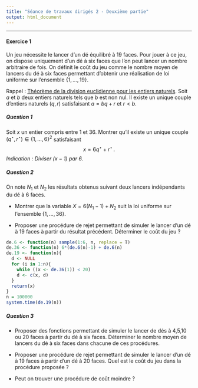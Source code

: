 ```yaml
---
title: "Séance de travaux dirigés 2 - Deuxième partie"
output: html_document
---
```


** **


#### Exercice 1

Un jeu nécessite le lancer d'un dé équilibré à 19 faces. Pour jouer à ce jeu, on dispose uniquement d'un dé à six faces que l'on peut lancer un nombre arbitraire de fois. On définit le coût du jeu comme le nombre moyen de lancers du dé à six faces permettant d'obtenir une réalisation de loi uniforme sur l'ensemble $\{1,\dots,19 \}$.



Rappel : [Théorème de la division euclidienne pour les entiers naturels](https://fr.wikipedia.org/wiki/Division_euclidienne). Soit $a$ et $b$ deux entiers naturels tels que $b$ est non nul. Il existe un unique couple d'entiers naturels $(q, r)$ satisfaisant $a = bq + r$ et $r<b$. 


##### Question 1

Soit $x$ un entier compris entre 1 et 36. Montrer qu'il existe un unique couple $(q^\star, r^\star) \in \{1,\dots,6\}^2$ satisfaisant
$$
x = 6 q^\star +  r^\star\, .
$$
*Indication : Diviser $(x-1)$ par 6*. 

##### Question 2

On note $N_1$ et $N_2$ les résultats obtenus suivant deux lancers indépendants du dé à 6 faces. 

* Montrer que la variable $X = 6(N_1 - 1) + N_2$ suit la loi uniforme sur l'ensemble $\{1,\dots,36 \}$.

* Proposer une procédure de rejet permettant de simuler le lancer d'un dé à 19 faces à partir du résultat précédent. Déterminer le coût du jeu ?

```r
de.6 <- function(n) sample(1:6, n, replace = T)
de.36 <- function(n) 6*(de.6(n)-1) + de.6(n)
de.19 <- function(n){
  d <- NULL
  for (i in 1:n){
    while ((x <- de.36(1)) < 20)
    d <- c(x, d)  
  }
  return(x)
}
n = 100000
system.time(de.19(n))
```

##### Question 3

* Proposer des fonctions permettant de simuler le lancer de dés à 4,5,10 ou 20 faces à partir du dé à six faces. Déterminer le nombre moyen de lancers du dé à six faces dans chacune de ces procédures.


* Proposer une procédure de rejet permettant de simuler le lancer d'un dé à 19 faces à partir d'un dé à 20 faces. Quel est le coût du jeu dans la procédure proposée ?


* Peut on trouver une procédure de coût moindre ?
